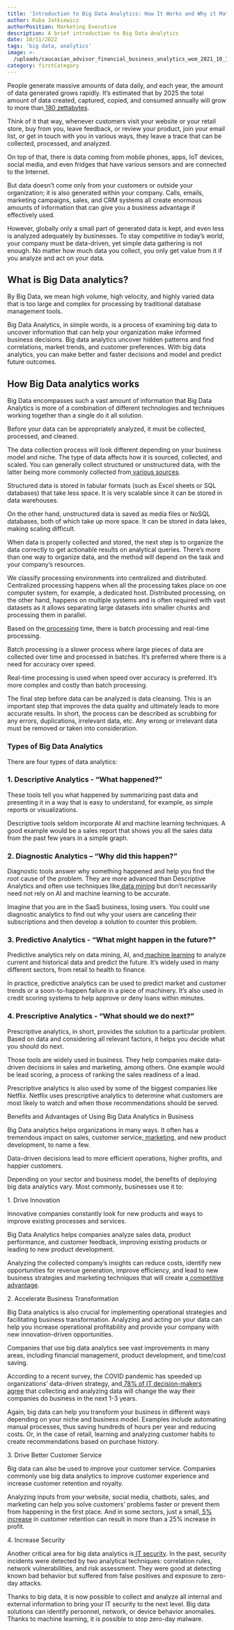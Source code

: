```yaml
---
title: 'Introduction to Big Data Analytics: How It Works and Why it Matters'
author: Kuba Jatkiewicz
authorPosition: Marketing Executive
description: A brief introduction to Big Data Analytics
date: 10/11/2022
tags: 'big data, analytics'
image: >-
  /uploads/caucasian_advisor_financial_business_analytics_wom_2021_10_19_03_49_21_utc_4039fb497b.webp
category: firstCategory
---
```


People generate massive amounts of data daily, and each year, the amount of data generated grows rapidly. It’s estimated that by 2025 the total amount of data created, captured, copied, and consumed annually will grow to more than[ 180 zettabytes](https://www.statista.com/statistics/871513/worldwide-data-created).

Think of it that way, whenever customers visit your website or your retail store, buy from you, leave feedback, or review your product, join your email list, or get in touch with you in various ways, they leave a trace that can be collected, processed, and analyzed.

On top of that, there is data coming from mobile phones, apps, IoT devices, social media, and even fridges that have various sensors and are connected to the Internet.

But data doesn’t come only from your customers or outside your organization; it is also generated within your company. Calls, emails, marketing campaigns, sales, and CRM systems all create enormous amounts of information that can give you a business advantage if effectively used.

However, globally only a small part of generated data is kept, and even less is analyzed adequately by businesses. To stay competitive in today’s world, your company must be data-driven, yet simple data gathering is not enough. No matter how much data you collect, you only get value from it if you analyze and act on your data.

## What is Big Data analytics?

By Big Data, we mean high volume, high velocity, and highly varied data that is too large and complex for processing by traditional database management tools.

Big Data Analytics, in simple words, is a process of examining big data to uncover information that can help your organization make informed business decisions. Big data analytics uncover hidden patterns and find correlations, market trends, and customer preferences. With big data analytics, you can make better and faster decisions and model and predict future outcomes.

## How Big Data analytics works

Big Data encompasses such a vast amount of information that Big Data Analytics is more of a combination of different technologies and techniques working together than a single do it all solution.

Before your data can be appropriately analyzed, it must be collected, processed, and cleaned.

The data collection process will look different depending on your business model and niche. The type of data affects how it is sourced, collected, and scaled. You can generally collect structured or unstructured data, with the latter being more commonly collected from[ various sources](https://www.ibm.com/cloud/blog/structured-vs-unstructured-data\).).

Structured data is stored in tabular formats (such as Excel sheets or SQL databases) that take less space. It is very scalable since it can be stored in data warehouses.

On the other hand, unstructured data is saved as media files or NoSQL databases, both of which take up more space. It can be stored in data lakes, making scaling difficult.

When data is properly collected and stored, the next step is to organize the data correctly to get actionable results on analytical queries. There’s more than one way to organize data, and the method will depend on the task and your company’s resources.

We classify processing environments into centralized and distributed. Centralized processing happens when all the processing takes place on one computer system, for example, a dedicated host. Distributed processing, on the other hand, happens on multiple systems and is often required with vast datasets as it allows separating large datasets into smaller chunks and processing them in parallel.  

Based on the[ processing](https://www.geeksforgeeks.org/difference-between-batch-processing-and-real-time-processing-system/#:~:text=In%20batch%20processing%20processor%20only,and%20active%20all%20the%20time.\&text=Jobs%20with%20similar%20requirements%20are,the%20computer%20as%20a%20group.) time, there is batch processing and real-time processing.

Batch processing is a slower process where large pieces of data are collected over time and processed in batches. It’s preferred where there is a need for accuracy over speed.  

Real-time processing is used when speed over accuracy is preferred. It’s more complex and costly than batch processing.

The final step before data can be analyzed is data cleansing. This is an important step that improves the data quality and ultimately leads to more accurate results. In short, the process can be described as scrubbing for any errors, duplications, irrelevant data, etc. Any wrong or irrelevant data must be removed or taken into consideration.

### Types of Big Data Analytics

There are four types of data analytics:

### 1. Descriptive Analytics - “What happened?”

These tools tell you what happened by summarizing past data and presenting it in a way that is easy to understand, for example, as simple reports or visualizations.

Descriptive tools seldom incorporate AI and machine learning techniques. A good example would be a sales report that shows you all the sales data from the past few years in a simple graph.

### 2. Diagnostic Analytics – “Why did this happen?”

Diagnostic tools answer why something happened and help you find the root cause of the problem. They are more advanced than Descriptive Analytics and often use techniques like[ data mining](https://www.simplilearn.com/what-is-data-mining-article) but don’t necessarily need not rely on AI and machine learning to be accurate.

Imagine that you are in the SaaS business, losing users. You could use diagnostic analytics to find out why your users are canceling their subscriptions and then develop a solution to counter this problem.

### 3. Predictive Analytics - “What might happen in the future?”

Predictive analytics rely on data mining, AI, and[ machine learning](https://www.simplilearn.com/tutorials/machine-learning-tutorial/what-is-machine-learning) to analyze current and historical data and predict the future. It’s widely used in many different sectors, from retail to health to finance.

In practice, predictive analytics can be used to predict market and customer trends or a soon-to-happen failure in a piece of machinery. It’s also used in credit scoring systems to help approve or deny loans within minutes.

### 4. Prescriptive Analytics - “What should we do next?”

Prescriptive analytics, in short, provides the solution to a particular problem. Based on data and considering all relevant factors, it helps you decide what you should do next.  

Those tools are widely used in business. They help companies make data-driven decisions in sales and marketing, among others. One example would be lead scoring, a process of ranking the sales readiness of a lead.

Prescriptive analytics is also used by some of the biggest companies like Netflix. Netflix uses prescriptive analytics to determine what customers are most likely to watch and when those recommendations should be served.

Benefits and Advantages of Using Big Data Analytics in Business

Big Data analytics helps organizations in many ways. It often has a tremendous impact on sales, customer service,[ marketing](https://www.forbes.com/sites/forbescommunicationscouncil/2022/02/03/market-smarter-how-to-personalize-customer-interactions-with-data-analytics/?sh=58a5be806516), and new product development, to name a few.

Data-driven decisions lead to more efficient operations, higher profits, and happier customers.

Depending on your sector and business model, the benefits of deploying big data analytics vary. Most commonly, businesses use it to:

1\. Drive Innovation

Innovative companies constantly look for new products and ways to improve existing processes and services.

Big Data Analytics helps companies analyze sales data, product performance, and customer feedback, improving existing products or leading to new product development.

Analyzing the collected company’s insights can reduce costs, identify new opportunities for revenue generation, improve efficiency, and lead to new business strategies and marketing techniques that will create a[ competitive advantage](https://sloanreview.mit.edu/projects/analytics-as-a-source-of-business-innovation/).

2\. Accelerate Business Transformation

Big Data analytics is also crucial for implementing operational strategies and facilitating business transformation. Analyzing and acting on your data can help you increase operational profitability and provide your company with new innovation-driven opportunities.

Companies that use big data analytics see vast improvements in many areas, including financial management, product development, and time/cost saving.

According to a recent survey, the COVID pandemic has speeded up organizations’ data-driven strategy, and[ 78% of IT decision-makers agree](https://foundryco.com/tools-for-marketers/research-data-and-analytics/) that collecting and analyzing data will change the way their companies do business in the next 1-3 years.

Again, big data can help you transform your business in different ways depending on your niche and business model. Examples include automating manual processes, thus saving hundreds of hours per year and reducing costs. Or, in the case of retail, learning and analyzing customer habits to create recommendations based on purchase history.

3\. Drive Better Customer Service

Big data can also be used to improve your customer service. Companies commonly use big data analytics to improve customer experience and increase customer retention and royalty.

Analyzing inputs from your website, social media, chatbots, sales, and marketing can help you solve customers’ problems faster or prevent them from happening in the first place. And in some sectors, just a small,[ 5% increase](https://media.bain.com/Images/BB_Prescription_cutting_costs.pdf) in customer retention can result in more than a 25% increase in profit.

4\. Increase Security

Another critical area for big data analytics is[ IT security](https://www.exabeam.com/siem-guide/siem-analytics/). In the past, security incidents were detected by two analytical techniques: correlation rules, network vulnerabilities, and risk assessment. They were good at detecting known bad behavior but suffered from false positives and exposure to zero-day attacks.

Thanks to big data, it is now possible to collect and analyze all internal and external information to bring your IT security to the next level. Big data solutions can identify personnel, network, or device behavior anomalies. Thanks to machine learning, it is possible to stop zero-day malware.
